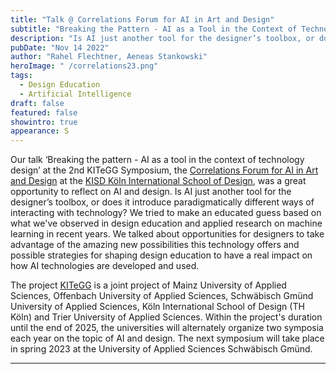 ```yaml
---
title: "Talk @ Correlations Forum for AI in Art and Design"
subtitle: "Breaking the Pattern - AI as a Tool in the Context of Technology Design"
description: "Is AI just another tool for the designer’s toolbox, or does it introduce paradigmatically different ways of interacting with technology? In this talk at the Correlations Forum for AI in Art and Design at KISD we tried to make an educated guess based on our experience in design education and applied machine learning research."
pubDate: "Nov 14 2022"
author: "Rahel Flechtner, Aeneas Stankowski"
heroImage: " /correlations23.png"
tags:
  - Design Education
  - Artificial Intelligence
draft: false
featured: false
showintro: true
appearance: S
---
```


Our talk ‘Breaking the pattern - AI as a tool in the context of technology design’ at the 2nd KITeGG Symposium, the [Correlations Forum for AI in Art and Design](https://www.correlationsforum.de/) at the [KISD Köln International School of Design](https://kisd.de/), was a great opportunity to reflect on AI and design. Is AI just another tool for the designer’s toolbox, or does it introduce paradigmatically different ways of interacting with technology? We tried to make an educated guess based on what we've observed in design education and applied research on machine learning in recent years. We talked about opportunities for designers to take advantage of the amazing new possibilities this technology offers and possible strategies for shaping design education to have a real impact on how AI technologies are developed and used.

The project [KITeGG](https://gestaltung.ai/#/) is a joint project of Mainz University of Applied Sciences, Offenbach University of Applied Sciences, Schwäbisch Gmünd University of Applied Sciences, Köln International School of Design (TH Köln) and Trier University of Applied Sciences. Within the project's duration until the end of 2025, the universities will alternately organize two symposia each year on the topic of AI and design. The next symposium will take place in spring 2023 at the University of Applied Sciences Schwäbisch Gmünd.

---

